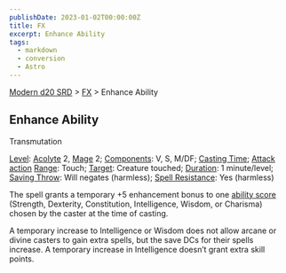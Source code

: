 ```yaml
---
publishDate: 2023-01-02T00:00:00Z
title: FX
excerpt: Enhance Ability
tags:
  - markdown
  - conversion
  - Astro
---
```


[Modern d20 SRD](/#modernD20) > [FX](modern-d20-srd-fx-index) > Enhance Ability

## Enhance Ability

Transmutation

[Level](modern-d20-srd-fx-level): [Acolyte](modern-d20-srd-classes-advanced-acolyte) 2, [Mage](modern-d20-srd-classes-advanced-mage) 2; [Components](modern-d20-srd-fx-components): V, S, M/DF; [Casting Time](modern-d20-srd-fx-casting-time); [Attack action](modern-d20-srd-combat-attack-actions) [Range](modern-d20-srd-fx-range): Touch; [Target](modern-d20-srd-fx-target): Creature touched; [Duration](modern-d20-srd-fx-duration): 1 minute/level; [Saving Throw](modern-d20-srd-basics-saving-throws): Will negates (harmless); [Spell Resistance](modern-d20-srd-special-abilities-spell-resistance): Yes (harmless)

The spell grants a temporary +5 enhancement bonus to one [ability score](modern-d20-srd-basics-ability-scores) (Strength, Dexterity, Constitution, Intelligence, Wisdom, or Charisma) chosen by the caster at the time of casting.

A temporary increase to Intelligence or Wisdom does not allow arcane or divine casters to gain extra spells, but the save DCs for their spells increase. A temporary increase in Intelligence doesn’t grant extra skill points.
